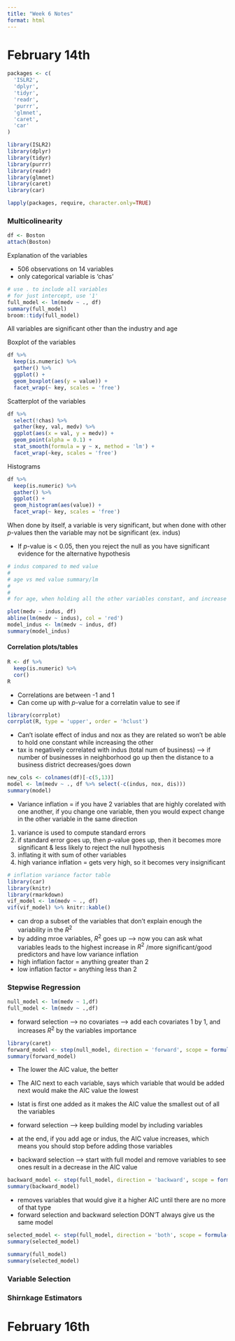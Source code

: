 ```yaml
---
title: "Week 6 Notes"
format: html 
---
```


# February 14th

```r
packages <- c(
  'ISLR2',
  'dplyr',
  'tidyr',
  'readr',
  'purrr',
  'glmnet',
  'caret',
  'car'
)

library(ISLR2)
library(dplyr)
library(tidyr)
library(purrr)
library(readr)
library(glmnet)
library(caret)
library(car)

lapply(packages, require, character.only=TRUE)

```

### Multicolinearity

```r
df <- Boston
attach(Boston)
```

Explanation of the variables

* 506 observations on 14 variables
* only categorical variable is 'chas'

```r
# use . to include all variables
# for just intercept, use '1'
full_model <- lm(medv ~ ., df)
summary(full_model)
broom::tidy(full_model)
```
All variables are significant other than the industry and age


Boxplot of the variables
```r
df %>%
  keep(is.numeric) %>%
  gather() %>%
  ggplot() +
  geom_boxplot(aes(y = value)) + 
  facet_wrap(~ key, scales = 'free')
```


Scatterplot of the variables
```r
df %>%
  select(!chas) %>%
  gather(key, val, medv) %>%
  ggplot(aes(x = val, y = medv)) + 
  geom_point(alpha = 0.1) + 
  stat_smooth(formula = y ~ x, method = 'lm') +
  facet_wrap(~key, scales = 'free')
```


Histograms
```r
df %>%
  keep(is.numeric) %>%
  gather() %>%
  ggplot() + 
  geom_histogram(aes(value)) + 
  facet_wrap(~ key, scales = 'free')
```



When done by itself, a variable is very significant, but when done with other $p$-values then the variable may not be significant (ex. indus)

* If $p$-value is < 0.05, then you reject the null as you have significant evidence for the alternative hypothesis
```r
# indus compared to med value
# 
# age vs med value summary/lm
# 
# 
# for age, when holding all the other variables constant, and increase age by 1, the med value will increase by _____ (0.003611) --> if some variables are related, then by increasing age, the other variables will change

```

```r
plot(medv ~ indus, df)
abline(lm(medv ~ indus), col = 'red')
model_indus <- lm(medv ~ indus, df)
summary(model_indus)
```



#### Correlation plots/tables
```r
R <- df %>%
  keep(is.numeric) %>%
  cor()
R
```
* Correlations are between -1 and 1
* Can come up with $p$-value for a correlatin value to see if 

```r
library(corrplot)
corrplot(R, type = 'upper', order = 'hclust')
```
* Can't isolate effect of indus and nox as they are related so won't be able to hold
one constant while increasing the other
* tax is negatively correlated with indus (total num of business) --> if number of businesses in neighborhood go up then the distance to a business district decreases/goes down


```r
new_cols <- colnames(df)[-c(5,13)]
model <- lm(medv ~ ., df %>% select(-c(indus, nox, dis)))
summary(model)
```
* Variance inflation = if you have 2 variables that are highly corelated with one another, if you change one variable, then you would expect change in the other variable in the same direction

1. variance is used to compute standard errors
1. if standard error goes up, then $p$-value goes up, then it becomes more significant & less likely to reject the null hypothesis 
1. inflating it with sum of other variables 
1. high variance inflation = gets very high, so it becomes very insignificant


```r
# inflation variance factor table
library(car)
library(knitr)
library(rmarkdown)
vif_model <- lm(medv ~ ., df)
vif(vif_model) %>% knitr::kable()
```
* can drop a subset of the variables that don't explain enough the variability in the $R^2$
* by adding mroe variables, $R^2$ goes up --> now you can ask what variables leads to the highest increase in $R^2$ /more significant/good predictors and have low variance inflation 
* high inflation factor = anything greater than 2 
* low inflation factor = anything less than 2


### Stepwise Regression
```r
null_model <- lm(medv ~ 1,df)
full_model <- lm(medv ~ .,df)
```

* forward selection --> no covariates --> add each covariates 1 by 1, and increases $R^2$ by the variables importance
```r
library(caret)
forward_model <- step(null_model, direction = 'forward', scope = formula(full_model))
summary(forward_model)
```
* The lower the AIC value, the better
* The AIC next to each variable, says which variable that would be added next would make the AIC value the lowest
* lstat is first one added as it makes the AIC value the smallest out of all the variables
* forward selection --> keep building model by including variables
* at the end, if you add age or indus, the AIC value increases, which means you should stop before adding those variables



* backward selection --> start with full model and remove variables to see ones result in a decrease in the AIC value
```r
backward_model <- step(full_model, direction = 'backward', scope = formula(null_model))
summary(backward_model)
```
* removes variables that would give it a higher AIC until there are no more of that type
* forward selection and backward selection DON'T always give us the same model

```r
selected_model <- step(full_model, direction = 'both', scope = formula(full_model))
summary(selected_model)
```

```r
summary(full_model)
summary(selected_model)
```
### Variable Selection 


### Shirnkage Estimators




# February 16th